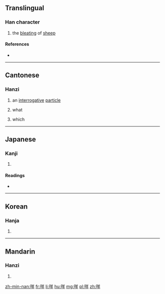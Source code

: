 ==Translingual==

===Han character===
{{Han char|rn=30|rad=口|as=06|sn=9|four=68051|canj=RTQ|ids=⿰口羊}}

# the [[bleat]]ing of [[sheep]]

====References====
* {{Han ref|kx=0186.130|dkj=03540|dj=0405.340|hdz=10622.050|uh=54A9|ud=21673|bh=ABA7|bd=43943}}

----

==Cantonese==

===Hanzi===
{{yue-hanzi|jyut=me1|y=me1}}

# an [[interrogative]] [[particle]]
#: {{zh-usex|唔係 咩？|It's not?|C}}
#: {{zh-usex|咩 呀？|What do you want? What is it?|C}}
# what
#: {{zh-usex|欸{e1}！喺度 諗緊 咩 呀？|Hey, so '''what''' are you thinking about?|C|ref={{l|zh|w:Priscilla Chan|陳慧嫻}}, {{l|zh|w:zh:紅茶館_(歌曲)|紅茶館}}}}
# which

----

==Japanese==

===Kanji===
{{ja-kanji|grade=|rs=口06}}

# {{defn|lang=ja|sort=口06}}

====Readings====
* {{ja-readings|on=[[び]] (bi), [[み]] (mi)|kun=}}

----

==Korean==

===Hanja===
{{ko-hanja|hangeul=미|rv=mi|mr=mi}}

# {{defn|lang=ko|sort=口06}}

----

==Mandarin==

===Hanzi===
{{cmn-hanzi|pin=[[miē]] ([[mie1]])|wg=mieh<sup>1</sup>}}

# {{defn|lang=cmn|sort=口06}}

[[zh-min-nan:咩]]
[[fr:咩]]
[[li:咩]]
[[hu:咩]]
[[mg:咩]]
[[pl:咩]]
[[zh:咩]]